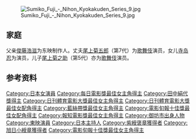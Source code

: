 [[File:Sumiko_Fuji_-_Nihon_Kyokakuden_Series_9.jpg|thumb]]
== 家庭 ==
父亲[[俊藤浩滋|俊藤浩滋]]为东映制作人。丈夫[[尾上菊五郎|尾上菊五郎]]（第7代）为[[歌舞伎|歌舞伎]]演员，女儿[[寺岛忍|寺岛忍]]为演员，儿子[[尾上菊之助|尾上菊之助]]（第5代）亦为[[歌舞伎|歌舞伎]]演员。

== 参考资料 ==
{{reflist}}

{{每日電影獎最佳女主角}}
{{田中絹代獎}}
{{日刊体育电影大奖最佳女主角奖}}
{{日刊體育電影大獎最佳女配角獎}}
{{藍絲帶獎最佳女配角}}
{{電影旬報十佳獎最佳女主角}}
{{電影旬報十佳獎最佳女配角}}
{{報知電影獎最佳女配角}}

{{Authority control}}
{{DEFAULTSORT:Fuji Sumiko}}

[[Category:日本女演員|Category:日本女演員]]
[[Category:每日電影獎最佳女主角得主|Category:每日電影獎最佳女主角得主]]
[[Category:田中絹代獎得主|Category:田中絹代獎得主]]
[[Category:日刊體育電影大獎最佳女主角得主|Category:日刊體育電影大獎最佳女主角得主]]
[[Category:日刊體育電影大獎最佳女配角得主|Category:日刊體育電影大獎最佳女配角得主]]
[[Category:藍絲帶獎最佳女主角得主|Category:藍絲帶獎最佳女主角得主]]
[[Category:電影旬報十佳獎最佳女配角得主|Category:電影旬報十佳獎最佳女配角得主]]
[[Category:報知電影獎最佳女主角得主|Category:報知電影獎最佳女主角得主]]
[[Category:御坊市出身人物|Category:御坊市出身人物]]
[[Category:東映演員|Category:東映演員]]
[[Category:日本主持人|Category:日本主持人]]
[[Category:紫綬褒章獲得者|Category:紫綬褒章獲得者]]
[[Category:旭日小綬章獲得者|Category:旭日小綬章獲得者]]
[[Category:電影旬報十佳獎最佳女主角得主|Category:電影旬報十佳獎最佳女主角得主]]